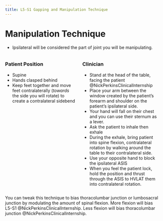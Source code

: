 ```yaml
---
title: L5-S1 Gapping and Manipulation Technique
---
```



# Manipulation Technique

- Ipsilateral will be considered the part of joint you will be manipulating.


::: {.columns}
::: {.column}
### Patient Position

- Supine
- Hands clasped behind
- Keep feet together and move feet contralaterally (*towards* the side you will rotate) to create a contralateral sidebend

:::
::: {.column}

### Clinician

- Stand at the head of the table, facing the patient @NickPerkinsClinicalInternship
- Place your arm between the window created by the patient's forearm and shoulder on the patient's ipsilateral side.
- Your hand will fall on their chest and you can use their sternum as a lever.
- Ask the patient to inhale then exhale
- During the exhale, bring patient into spine flexion, contralateral rotation by walking around the table to their contralateral side.
- Use your opposite hand to block the ipsilateral ASIS
- When you feel the patient lock, hold the position and thrust through the ASIS to HVLAT them into contralateral rotation.

:::
:::


:::{.callout-note}
You can tweak this technique to bias thoracolumbar junction or lumbosacral junction by modulating the amount of spinal flexion.
More flexion will bias L5-S1 @NickPerkinsClinicalInternship.
Less flexion will bias thoracolumbar junction @NickPerkinsClinicalInternship.
:::